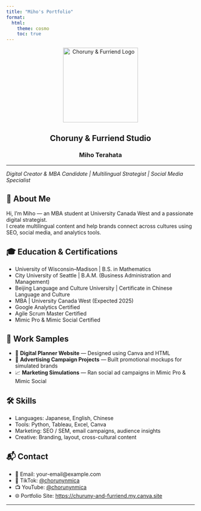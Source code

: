 ```yaml
---
title: "Miho's Portfolio"
format:
  html:
    theme: cosmo
    toc: true
---
```


<div style="text-align: center;">
  <img src="mihoportfolio_file/logo3.png" alt="Choruny & Furriend Logo" width="200"/>
  <h2>Choruny & Furriend Studio</h2>
  <h3>Miho Terahata</h3>
</div>

---

*Digital Creator & MBA Candidate | Multilingual Strategist | Social Media Specialist*

## 👋 About Me

Hi, I’m Miho — an MBA student at University Canada West and a passionate digital strategist.  
I create multilingual content and help brands connect across cultures using SEO, social media, and analytics tools.

## 🎓 Education & Certifications

- University of Wisconsin–Madison | B.S. in Mathematics  
- City University of Seattle | B.A.M. (Business Administration and Management)  
- Beijing Language and Culture University | Certificate in Chinese Language and Culture  
- MBA | University Canada West (Expected 2025)  
- Google Analytics Certified  
- Agile Scrum Master Certified  
- Mimic Pro & Mimic Social Certified

## 🧪 Work Samples

- 📔 **Digital Planner Website** — Designed using Canva and HTML  
- 🎯 **Advertising Campaign Projects** — Built promotional mockups for simulated brands  
- 📈 **Marketing Simulations** — Ran social ad campaigns in Mimic Pro & Mimic Social

## 🛠️ Skills

- Languages: Japanese, English, Chinese  
- Tools: Python, Tableau, Excel, Canva  
- Marketing: SEO / SEM, email campaigns, audience insights  
- Creative: Branding, layout, cross-cultural content

## 📬 Contact

- 📧 Email: your-email@example.com  
- 🎵 TikTok: [@chorunynmica](https://www.tiktok.com/@chorunynmica)  
- 📺 YouTube: [@chorunynmica](https://www.youtube.com/@chorunynmica)  
- 🌐 Portfolio Site: [https://churuny-and-furriend.my.canva.site](https://churuny-and-furriend.my.canva.site)

---
